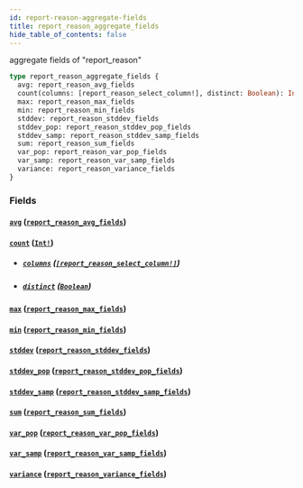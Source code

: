```yaml
---
id: report-reason-aggregate-fields
title: report_reason_aggregate_fields
hide_table_of_contents: false
---
```


aggregate fields of "report_reason"

```graphql
type report_reason_aggregate_fields {
  avg: report_reason_avg_fields
  count(columns: [report_reason_select_column!], distinct: Boolean): Int!
  max: report_reason_max_fields
  min: report_reason_min_fields
  stddev: report_reason_stddev_fields
  stddev_pop: report_reason_stddev_pop_fields
  stddev_samp: report_reason_stddev_samp_fields
  sum: report_reason_sum_fields
  var_pop: report_reason_var_pop_fields
  var_samp: report_reason_var_samp_fields
  variance: report_reason_variance_fields
}
```

### Fields

#### [`avg`](#) ([`report_reason_avg_fields`](../objects/report-reason-avg-fields))

#### [`count`](#) ([`Int!`](../scalars/int))

- ##### [`columns`](#) ([`[report_reason_select_column!]`](../enums/report-reason-select-column))

- ##### [`distinct`](#) ([`Boolean`](../scalars/boolean))

#### [`max`](#) ([`report_reason_max_fields`](../objects/report-reason-max-fields))

#### [`min`](#) ([`report_reason_min_fields`](../objects/report-reason-min-fields))

#### [`stddev`](#) ([`report_reason_stddev_fields`](../objects/report-reason-stddev-fields))

#### [`stddev_pop`](#) ([`report_reason_stddev_pop_fields`](../objects/report-reason-stddev-pop-fields))

#### [`stddev_samp`](#) ([`report_reason_stddev_samp_fields`](../objects/report-reason-stddev-samp-fields))

#### [`sum`](#) ([`report_reason_sum_fields`](../objects/report-reason-sum-fields))

#### [`var_pop`](#) ([`report_reason_var_pop_fields`](../objects/report-reason-var-pop-fields))

#### [`var_samp`](#) ([`report_reason_var_samp_fields`](../objects/report-reason-var-samp-fields))

#### [`variance`](#) ([`report_reason_variance_fields`](../objects/report-reason-variance-fields))
